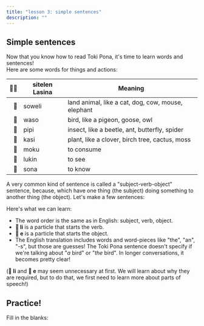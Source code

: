 ```yaml
---
title: "lesson 3: simple sentences"
description: ""
---
```



## Simple sentences

Now that you know how to read Toki Pona, it's time to learn words and sentences!  
Here are some words for things and actions:

|  󱥠󱥔 | sitelen Lasina | Meaning                                            |
| --: | -------------- | -------------------------------------------------- |
|   󱥢 | soweli         | land animal, like a cat, dog, cow, mouse, elephant |
|   󱥴 | waso           | bird, like a pigeon, goose, owl                    |
|   󱥑 | pipi           | insect, like a beetle, ant, butterfly, spider      |
|   󱤗 | kasi           | plant, like a clover, birch tree, cactus, moss     |
|   󱤶 | moku           | to consume                                         |
|   󱤮 | lukin          | to see                                             |
|   󱥡 | sona           | to know                                            |

A very common kind of sentence is called a "subject-verb-object" sentence, because, which have one thing (the subject) doing something to another thing (the object). Let's make a few sentences:

<Sentences>
  <Sentence
    sl="soweli li moku e kasi."
    m="The animal eats plants."
  />
  <Sentence
    sl="waso li moku e pipi."
    m="The bird eats bugs."
  />
  <Sentence
    sl="pipi li lukin e soweli."
    m="The insect sees an animal."
  />
  <Sentence
    sl="waso li sona e kasi."
    m="The bird knows the tree."
  />
</Sentences>

Here's what we can learn:

- The word order is the same as in English: subject, verb, object.
- **󱤧 li** is a particle that starts the verb.
- **󱤉 e** is a particle that starts the object.
- The English translation includes words and word-pieces like "the", "an", "-s", but those are guesses! The Toki Pona sentence doesn't specify if we're talking about "_a_ bird" or "_the_ bird". In longer conversations, it becomes pretty clear!

(**󱤧 li** and **󱤉 e** may seem unnecessary at first. We will learn about why they are required, but to do that, we first need to learn more about parts of speech!)

## Practice!

Fill in the blanks:

<Sentences>
  <Sentence
    sl="soweli li sona e pipi."
    m="The animal knows the bug."
    hide="m"
  />
  <Sentence sl="pipi li moku e kasi." m="The bug eats plants." hide="sl" />
  <Sentence sl="waso li lukin e kasi." m="The bird sees plants." hide="sp" />
  <Sentence
    sl="waso li sona e soweli."
    m="The bird knows the animal."
    hide="sl"
  />
</Sentences>
